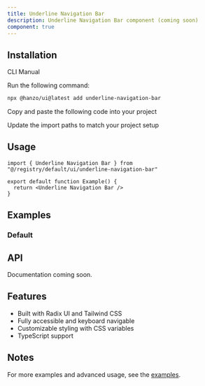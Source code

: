 ```yaml
---
title: Underline Navigation Bar
description: Underline Navigation Bar component (coming soon)
component: true
---
```


<ComponentPreview name="underline-navigation-bar-demo" />

## Installation

<Tabs defaultValue="cli">

<TabsList>
  <TabsTrigger value="cli">CLI</TabsTrigger>
  <TabsTrigger value="manual">Manual</TabsTrigger>
</TabsList>

<TabsContent value="cli">

<Steps>

<Step>Run the following command:</Step>

```bash
npx @hanzo/ui@latest add underline-navigation-bar
```

</Steps>

</TabsContent>

<TabsContent value="manual">

<Steps>

<Step>Copy and paste the following code into your project</Step>

<ComponentSource name="underline-navigation-bar" />

<Step>Update the import paths to match your project setup</Step>

</Steps>

</TabsContent>

</Tabs>

## Usage

```tsx
import { Underline Navigation Bar } from "@/registry/default/ui/underline-navigation-bar"

export default function Example() {
  return <Underline Navigation Bar />
}
```

## Examples

### Default

<ComponentPreview name="underline-navigation-bar-demo" />

## API

Documentation coming soon.

## Features

- Built with Radix UI and Tailwind CSS
- Fully accessible and keyboard navigable
- Customizable styling with CSS variables
- TypeScript support

## Notes

For more examples and advanced usage, see the [examples](/examples).
